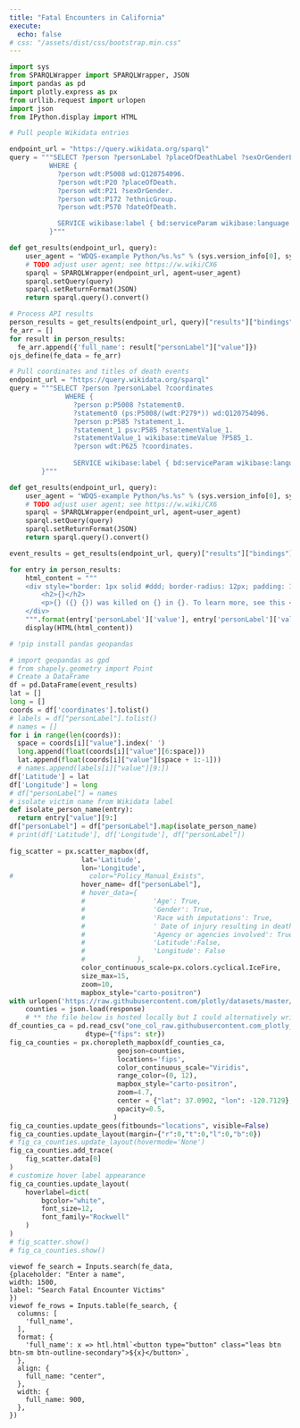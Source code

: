 ```yaml
---
title: "Fatal Encounters in California"
execute:
  echo: false
# css: "/assets/dist/css/bootstrap.min.css"
---
```


```python
import sys
from SPARQLWrapper import SPARQLWrapper, JSON 
import pandas as pd
import plotly.express as px
from urllib.request import urlopen
import json
from IPython.display import HTML
```
```python
# Pull people Wikidata entries 

endpoint_url = "https://query.wikidata.org/sparql"
query = """SELECT ?person ?personLabel ?placeOfDeathLabel ?sexOrGenderLabel ?ethnicGroupLabel ?dateOfDeathLabel
          WHERE {
            ?person wdt:P5008 wd:Q120754096.
            ?person wdt:P20 ?placeOfDeath.
            ?person wdt:P21 ?sexOrGender.
            ?person wdt:P172 ?ethnicGroup.
            ?person wdt:P570 ?dateOfDeath.

            SERVICE wikibase:label { bd:serviceParam wikibase:language "en". }
          }"""

def get_results(endpoint_url, query):
    user_agent = "WDQS-example Python/%s.%s" % (sys.version_info[0], sys.version_info[1])
    # TODO adjust user agent; see https://w.wiki/CX6
    sparql = SPARQLWrapper(endpoint_url, agent=user_agent)
    sparql.setQuery(query)
    sparql.setReturnFormat(JSON)
    return sparql.query().convert()
```
```python
# Process API results
person_results = get_results(endpoint_url, query)["results"]["bindings"]
fe_arr = []
for result in person_results:
  fe_arr.append({'full_name': result["personLabel"]["value"]})
ojs_define(fe_data = fe_arr)
```
```python
# Pull coordinates and titles of death events
endpoint_url = "https://query.wikidata.org/sparql"
query = """SELECT ?person ?personLabel ?coordinates
              WHERE {
                ?person p:P5008 ?statement0.
                ?statement0 (ps:P5008/(wdt:P279*)) wd:Q120754096.
                ?person p:P585 ?statement_1.
                ?statement_1 psv:P585 ?statementValue_1.
                ?statementValue_1 wikibase:timeValue ?P585_1.
                ?person wdt:P625 ?coordinates.
                
                SERVICE wikibase:label { bd:serviceParam wikibase:language "en". }
        }"""

def get_results(endpoint_url, query):
    user_agent = "WDQS-example Python/%s.%s" % (sys.version_info[0], sys.version_info[1])
    # TODO adjust user agent; see https://w.wiki/CX6
    sparql = SPARQLWrapper(endpoint_url, agent=user_agent)
    sparql.setQuery(query)
    sparql.setReturnFormat(JSON)
    return sparql.query().convert()

event_results = get_results(endpoint_url, query)["results"]["bindings"]
```
```python
for entry in person_results:
    html_content = """
    <div style="border: 1px solid #ddd; border-radius: 12px; padding: 10px; margin: 10px;">
        <h2>{}</h2>
        <p>{} ({} {}) was killed on {} in {}. To learn more, see this <a>article</a></p>
    </div>
    """.format(entry['personLabel']['value'], entry['personLabel']['value'], entry['ethnicGroupLabel']['value'][:-1], entry['sexOrGenderLabel']['value'], entry['dateOfDeathLabel']['value'], entry['placeOfDeathLabel']['value'])
    display(HTML(html_content)) 
```
```python
# !pip install pandas geopandas

# import geopandas as gpd
# from shapely.geometry import Point
# Create a DataFrame 
df = pd.DataFrame(event_results)
lat = []
long = []
coords = df['coordinates'].tolist()
# labels = df["personLabel"].tolist()
# names = []
for i in range(len(coords)):
  space = coords[i]["value"].index(' ')
  long.append(float(coords[i]["value"][6:space]))
  lat.append(float(coords[i]["value"][space + 1:-1]))
  # names.append(labels[i]["value"][9:])
df['Latitude'] = lat
df['Longitude'] = long
# df["personLabel"] = names
# isolate victim name from Wikidata label
def isolate_person_name(entry): 
  return entry["value"][9:]
df["personLabel"] = df["personLabel"].map(isolate_person_name)
# print(df['Latitude'], df['Longitude'], df["personLabel"])
  
fig_scatter = px.scatter_mapbox(df, 
                  lat='Latitude',
                  lon='Longitude',
#                   color="Policy_Manual_Exists", 
                  hover_name= df["personLabel"],
                  # hover_data={ 
                  #                 'Age': True, 
                  #                 'Gender': True, 
                  #                 'Race with imputations': True, 
                  #                 ' Date of injury resulting in death (month/day/year)': True, 
                  #                 'Agency or agencies involved': True,
                  #                 'Latitude':False,
                  #                 'Longitude': False
                  #             },
                  color_continuous_scale=px.colors.cyclical.IceFire, 
                  size_max=15, 
                  zoom=10,
                  mapbox_style="carto-positron")
with urlopen('https://raw.githubusercontent.com/plotly/datasets/master/geojson-counties-fips.json') as response:
    counties = json.load(response)
    # ** the file below is hosted locally but I could alternatively write code that removes all the non-CA fip codes from the DF 
df_counties_ca = pd.read_csv("one_col_raw.githubusercontent.com_plotly_datasets_master_fips-unemp-16.csv",  
                   dtype={"fips": str})
fig_ca_counties = px.choropleth_mapbox(df_counties_ca, 
                           geojson=counties, 
                           locations='fips',
                           color_continuous_scale="Viridis",
                           range_color=(0, 12),
                           mapbox_style="carto-positron",
                           zoom=4.7, 
                           center = {"lat": 37.0902, "lon": -120.7129},
                           opacity=0.5,
                          )
fig_ca_counties.update_geos(fitbounds="locations", visible=False)
fig_ca_counties.update_layout(margin={"r":0,"t":0,"l":0,"b":0})
# fig_ca_counties.update_layout(hovermode='None')
fig_ca_counties.add_trace(
    fig_scatter.data[0]
)
# customize hover label appearance
fig_ca_counties.update_layout(
    hoverlabel=dict(
        bgcolor="white",
        font_size=12,
        font_family="Rockwell"
    )
)
# fig_scatter.show()
# fig_ca_counties.show()
```
```ojs
viewof fe_search = Inputs.search(fe_data, 
{placeholder: "Enter a name", 
width: 1500,
label: "Search Fatal Encounter Victims"
})
viewof fe_rows = Inputs.table(fe_search, {
  columns: [
    'full_name',
  ],
  format: {
    'full_name': x => htl.html`<button type="button" class="leas btn btn-sm btn-outline-secondary">${x}</button>`,
  },
  align: {
    full_name: "center",
  },
  width: {
    full_name: 900,
  },
})
```

